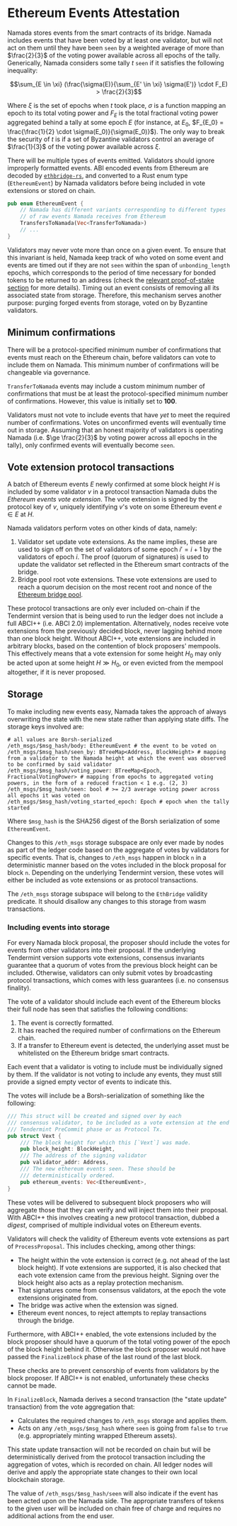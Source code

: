# Ethereum Events Attestation

Namada stores events from the smart contracts of its bridge. Namada includes events that have been voted by at least one
validator, but will not act on them until they have been `seen` by a
weighted average of more than $\frac{2}{3}$ of the voting power
available across all epochs of the tally. Generically, Namada considers some
tally $t$ `seen` if it satisfies the following inequality:

$$\sum_{E \in \xi} (\frac{\sigma(E)}{\sum_{E' \in \xi} \sigma(E')} \cdot F_E) >
\frac{2}{3}$$

Where $\xi$ is the set of epochs when $t$ took place, $\sigma$ is a
function mapping an epoch to its total voting power and $F_E$ is the
total fractional voting power aggregated behind a tally at some epoch
$E$ (for instance, at $E_0$,
$F_{E_0} = \frac{\frac{1}{2} \cdot \sigma(E_0)}{\sigma(E_0)}$). The only
way to break the security of $t$ is if a set of Byzantine validators
control an average of $\frac{1}{3}$ of the voting power available across
$\xi$.

There will be multiple types of events emitted. Validators should ignore
improperly formatted events. ABI encoded events from Ethereum are
decoded by [`ethbridge-rs`](https://github.com/heliaxdev/ethbridge-rs),
and converted to a Rust enum type (`EthereumEvent`) by Namada validators
before being included in vote extensions or stored on chain.

``` rust
pub enum EthereumEvent {
    // Namada has different variants corresponding to different types
    // of raw events Namada receives from Ethereum
    TransfersToNamada(Vec<TransferToNamada>)
    // ...
}
```

Validators may never vote more than once on a given event. To ensure
that this invariant is held, Namada keep track of who voted on some event
and events are timed out if they are not `seen` within the span of
`unbonding_length` epochs, which corresponds to the period of time
necessary for bonded tokens to be returned to an address (check the
[relevant proof-of-stake
section](../../economics/proof-of-stake/reward-distribution.md) for more
details). Timing out an event consists of removing all its associated
state from storage. Therefore, this mechanism serves another purpose:
purging forged events from storage, voted on by Byzantine validators.

## Minimum confirmations

There will be a protocol-specified minimum number of confirmations that
events must reach on the Ethereum chain, before validators can vote to
include them on Namada. This minimum number of confirmations will be
changeable via governance.

`TransferToNamada` events may include a custom minimum number of
confirmations that must be at least the protocol-specified minimum
number of confirmations. However, this value is initially set to
**100**.

Validators must not vote to include events that have _yet_ to meet the
required number of confirmations. Votes on unconfirmed events will
eventually time out in storage.
Assuming that an honest
majority of validators is operating Namada (i.e. $\ge \frac{2}{3}$ by
voting power across all epochs in the tally), only confirmed events will
eventually become `seen`.

## Vote extension protocol transactions

A batch of Ethereum events $E$ newly confirmed at some block height $H$
is included by some validator $v$ in a protocol transaction Namada dubs the
*Ethereum events vote extension*. The vote extension is signed by the
protocol key of $v$, uniquely identifying $v$'s vote on some Ethereum
event $e \in E$ at $H$.

Namada validators perform votes on other kinds of data, namely:

1)  Validator set update vote extensions. As the name implies, these are
    used to sign off on the set of validators of some epoch $i' = i + 1$
    by the validators of epoch $i$. The proof (quorum of signatures) is
    used to update the validator set reflected in the Ethereum smart
    contracts of the bridge.
2)  Bridge pool root vote extensions. These vote extensions are used to
    reach a quorum decision on the most recent root and nonce of the
    [Ethereum bridge pool](./transfers_to_ethereum.md).

These protocol transactions are only ever included on-chain if the
Tendermint version that is being used to run the ledger does not include
a full ABCI++ (i.e. ABCI 2.0) implementation. Alternatively, nodes
receive vote extensions from the previously decided block, never lagging
behind more than one block height. Without ABCI++, vote extensions are
included in arbitrary blocks, based on the contention of block
proposers' mempools. This effectively means that a vote extension for
some height $H_0$ may only be acted upon at some height $H \gg H_0$, or
even evicted from the mempool altogether, if it is never proposed.

## Storage

To make including new events easy, Namada takes the approach of always
overwriting the state with the new state rather than applying state
diffs. The storage keys involved are:

```
# all values are Borsh-serialized
/eth_msgs/$msg_hash/body: EthereumEvent # the event to be voted on
/eth_msgs/$msg_hash/seen_by: BTreeMap<Address, BlockHeight> # mapping from a validator to the Namada height at which the event was observed to be confirmed by said validator
/eth_msgs/$msg_hash/voting_power: BTreeMap<Epoch, FractionalVotingPower> # mapping from epochs to aggregated voting powers, in the form of a reduced fraction < 1 e.g. (2, 3)
/eth_msgs/$msg_hash/seen: bool # >= 2/3 average voting power across all epochs it was voted on
/eth_msgs/$msg_hash/voting_started_epoch: Epoch # epoch when the tally started
```

Where `$msg_hash` is the SHA256 digest of the Borsh serialization of
some `EthereumEvent`.

Changes to this `/eth_msgs` storage subspace are only ever made by nodes
as part of the ledger code based on the aggregate of votes by validators
for specific events. That is, changes to `/eth_msgs` happen in block `n`
in a deterministic manner based on the votes included in the block
proposal for block `n`. Depending on the underlying Tendermint version,
these votes will either be included as vote extensions or as protocol
transactions.

The `/eth_msgs` storage subspace will belong to the `EthBridge` validity
predicate. It should disallow any changes to this storage from wasm
transactions.

### Including events into storage

For every Namada block proposal, the proposer should include the votes
for events from other validators into their proposal. If the underlying
Tendermint version supports vote extensions, consensus invariants
guarantee that a quorum of votes from the previous block height can be
included. Otherwise, validators can only submit votes by broadcasting
protocol transactions, which comes with less guarantees (i.e. no
consensus finality).

The vote of a validator should include each event of the Ethereum blocks
their full node has seen that satisfies the following conditions:

1.  The event is correctly formatted.
2.  It has reached the required number of confirmations on the Ethereum
    chain.
3.  If a transfer to Ethereum event is detected, the underlying asset
    must be whitelisted on the Ethereum bridge smart contracts.

Each event that a validator is voting to include must be individually
signed by them. If the validator is not voting to include any events,
they must still provide a signed empty vector of events to indicate
this.

The votes will include be a Borsh-serialization of something like the
following:

``` rust
/// This struct will be created and signed over by each
/// consensus validator, to be included as a vote extension at the end of a
/// Tendermint PreCommit phase or as Protocol Tx.
pub struct Vext {
    /// The block height for which this [`Vext`] was made.
    pub block_height: BlockHeight,
    /// The address of the signing validator
    pub validator_addr: Address,
    /// The new ethereum events seen. These should be
    /// deterministically ordered.
    pub ethereum_events: Vec<EthereumEvent>,
}
```

These votes will be delivered to subsequent block proposers who will
aggregate those that they can verify and will inject them into their
proposal. With ABCI++ this involves creating a new protocol transaction,
dubbed a _digest_, comprised of multiple individual votes on Ethereum
events.

Validators will check the validity of Ethereum events vote extensions as
part of `ProcessProposal`. This includes checking, among other things:

-   The height within the vote extension is correct (e.g. not ahead of
    the last block height). If vote extensions are supported, it is also
    checked that each vote extension came from the previous height.
    Signing over the block height also acts as a replay protection
    mechanism.
-   That signatures come from consensus validators, at the epoch the
    vote extensions originated from.
-   The bridge was active when the extension was signed.
-   Ethereum event nonces, to reject attempts to replay transactions
    through the bridge.

Furthermore, with ABCI++ enabled, the vote extensions included by the
block proposer should have a quorum of the total voting power of the
epoch of the block height behind it. Otherwise the block proposer would
not have passed the `FinalizeBlock` phase of the last round of the last
block.

These checks are to prevent censorship of events from validators by the
block proposer. If ABCI++ is not enabled, unfortunately these checks
cannot be made.

In `FinalizeBlock`, Namada derives a second transaction (the "state update"
transaction) from the vote aggregation that:

-   Calculates the required changes to `/eth_msgs` storage and applies
    them.
-   Acts on any `/eth_msgs/$msg_hash` where `seen` is going from `false`
    to `true` (e.g. appropriately minting wrapped Ethereum assets).

This state update transaction will not be recorded on chain but will be
deterministically derived from the protocol transaction including the
aggregation of votes, which is recorded on chain. All ledger nodes will
derive and apply the appropriate state changes to their own local
blockchain storage.

The value of `/eth_msgs/$msg_hash/seen` will also indicate if the event
has been acted upon on the Namada side. The appropriate transfers of
tokens to the given user will be included on chain free of charge and
requires no additional actions from the end user.
